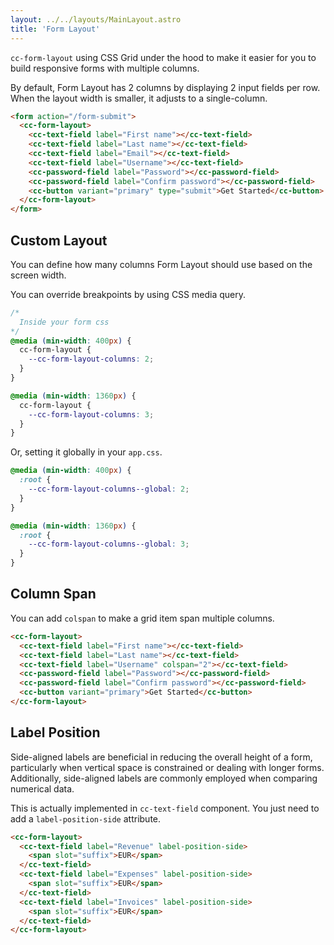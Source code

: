 ```yaml
---
layout: ../../layouts/MainLayout.astro
title: 'Form Layout'
---
```


`cc-form-layout` using CSS Grid under the hood to make it easier for you to build responsive forms with multiple columns.

By default, Form Layout has 2 columns by displaying 2 input fields per row. When the layout width is smaller, it adjusts to a single-column.

<ComponentPreview
  client:load
  component='
    <form action="/form-submit">
      <cc-form-layout>
        <cc-text-field label="First name"></cc-text-field>
        <cc-text-field label="Last name"></cc-text-field>
        <cc-text-field label="Email"></cc-text-field>
        <cc-text-field label="Username"></cc-text-field>
        <cc-password-field label="Password"></cc-password-field>
        <cc-password-field label="Confirm password"></cc-password-field>
        <cc-button variant="primary" type="submit">Get Started</cc-button>
      </cc-form-layout>
    </form>
  '
  style="display: block;"
/>

```html
<form action="/form-submit">
  <cc-form-layout>
    <cc-text-field label="First name"></cc-text-field>
    <cc-text-field label="Last name"></cc-text-field>
    <cc-text-field label="Email"></cc-text-field>
    <cc-text-field label="Username"></cc-text-field>
    <cc-password-field label="Password"></cc-password-field>
    <cc-password-field label="Confirm password"></cc-password-field>
    <cc-button variant="primary" type="submit">Get Started</cc-button>
  </cc-form-layout>
</form>
```

## Custom Layout

You can define how many columns Form Layout should use based on the screen width.

You can override breakpoints by using CSS media query.

```css
/*
  Inside your form css
*/
@media (min-width: 400px) {
  cc-form-layout {
    --cc-form-layout-columns: 2;
  }
}

@media (min-width: 1360px) {
  cc-form-layout {
    --cc-form-layout-columns: 3;
  }
}
```

Or, setting it globally in your `app.css`.

```css
@media (min-width: 400px) {
  :root {
    --cc-form-layout-columns--global: 2;
  }
}

@media (min-width: 1360px) {
  :root {
    --cc-form-layout-columns--global: 3;
  }
}
```

## Column Span

You can add `colspan` to make a grid item span multiple columns.

<ComponentPreview
  client:load
  component='
    <cc-form-layout>
      <cc-text-field label="First name"></cc-text-field>
      <cc-text-field label="Last name"></cc-text-field>
      <cc-text-field label="Username" colspan="2"></cc-text-field>
      <cc-password-field label="Password"></cc-password-field>
      <cc-password-field label="Confirm password"></cc-password-field>
      <cc-button variant="primary">Get Started</cc-button>
    </cc-form-layout>
  '
  style="display: block;"
/>

```html
<cc-form-layout>
  <cc-text-field label="First name"></cc-text-field>
  <cc-text-field label="Last name"></cc-text-field>
  <cc-text-field label="Username" colspan="2"></cc-text-field>
  <cc-password-field label="Password"></cc-password-field>
  <cc-password-field label="Confirm password"></cc-password-field>
  <cc-button variant="primary">Get Started</cc-button>
</cc-form-layout>
```

## Label Position

Side-aligned labels are beneficial in reducing the overall height of a form, particularly when vertical space is constrained or dealing with longer forms. Additionally, side-aligned labels are commonly employed when comparing numerical data.

This is actually implemented in `cc-text-field` component. You just need to add a `label-position-side` attribute.

<ComponentPreview
  client:load
  component='
    <cc-form-layout>
      <cc-text-field label="Revenue" label-position-side>
        <span slot="suffix">EUR</span>
      </cc-text-field>
      <cc-text-field label="Expenses" label-position-side>
        <span slot="suffix">EUR</span>
      </cc-text-field>
      <cc-text-field label="Invoices" label-position-side>
        <span slot="suffix">EUR</span>
      </cc-text-field>
    </cc-form-layout>
  '
  style="display: block;"
/>

```html
<cc-form-layout>
  <cc-text-field label="Revenue" label-position-side>
    <span slot="suffix">EUR</span>
  </cc-text-field>
  <cc-text-field label="Expenses" label-position-side>
    <span slot="suffix">EUR</span>
  </cc-text-field>
  <cc-text-field label="Invoices" label-position-side>
    <span slot="suffix">EUR</span>
  </cc-text-field>
</cc-form-layout>
```